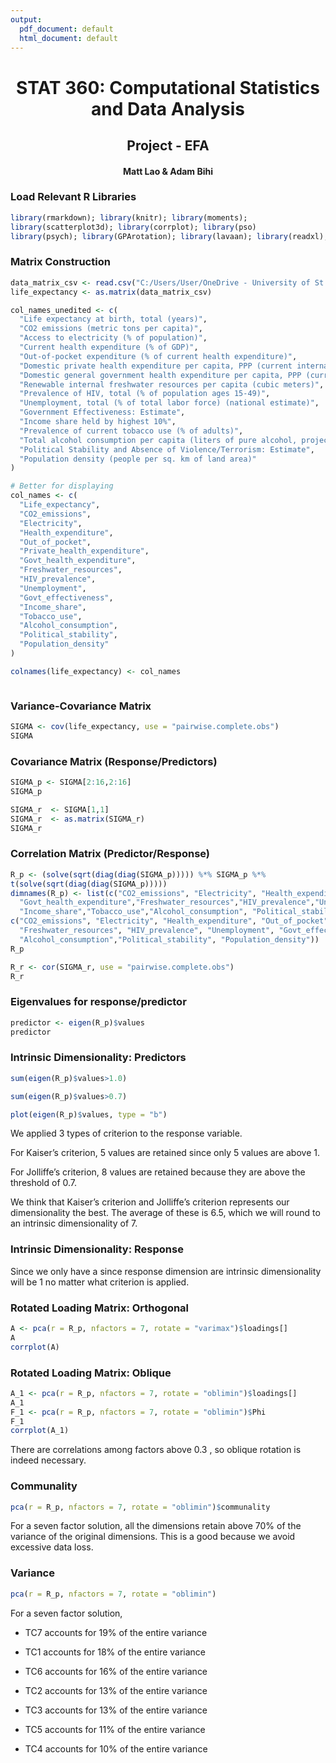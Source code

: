 ---
output:
  pdf_document: default
  html_document: default
---
<center>

<h1>

STAT 360: Computational Statistics and Data Analysis

<h2>Project - EFA</h2>

<h4>Matt Lao & Adam Bihi</h4>

</center>

### Load Relevant R Libraries

```{r warning=FALSE, message=FALSE}
library(rmarkdown); library(knitr); library(moments); 
library(scatterplot3d); library(corrplot); library(pso)
library(psych); library(GPArotation); library(lavaan); library(readxl); library(dplyr)
```

### Matrix Construction

```{r}
data_matrix_csv <- read.csv("C:/Users/User/OneDrive - University of St. Thomas/Classes/STAT360/STAT360 Project/data/Data Matrix.csv", row.names=1)
life_expectancy <- as.matrix(data_matrix_csv)

col_names_unedited <- c(
  "Life expectancy at birth, total (years)",
  "CO2 emissions (metric tons per capita)",
  "Access to electricity (% of population)",
  "Current health expenditure (% of GDP)",
  "Out-of-pocket expenditure (% of current health expenditure)",
  "Domestic private health expenditure per capita, PPP (current international $)",
  "Domestic general government health expenditure per capita, PPP (current international $)",
  "Renewable internal freshwater resources per capita (cubic meters)",
  "Prevalence of HIV, total (% of population ages 15-49)",
  "Unemployment, total (% of total labor force) (national estimate)",
  "Government Effectiveness: Estimate",
  "Income share held by highest 10%",
  "Prevalence of current tobacco use (% of adults)",
  "Total alcohol consumption per capita (liters of pure alcohol, projected estimates, 15+ years of age)",
  "Political Stability and Absence of Violence/Terrorism: Estimate",
  "Population density (people per sq. km of land area)"
)

# Better for displaying
col_names <- c(
  "Life_expectancy",
  "CO2_emissions",
  "Electricity",
  "Health_expenditure",
  "Out_of_pocket",
  "Private_health_expenditure",
  "Govt_health_expenditure",
  "Freshwater_resources",
  "HIV_prevalence",
  "Unemployment",
  "Govt_effectiveness",
  "Income_share",
  "Tobacco_use",
  "Alcohol_consumption",
  "Political_stability",
  "Population_density"
)

colnames(life_expectancy) <- col_names



```

### Variance-Covariance Matrix

```{r}
SIGMA <- cov(life_expectancy, use = "pairwise.complete.obs")
SIGMA
```

### Covariance Matrix (Response/Predictors)

```{r}
SIGMA_p <- SIGMA[2:16,2:16]
SIGMA_p

SIGMA_r  <- SIGMA[1,1]
SIGMA_r  <- as.matrix(SIGMA_r)
SIGMA_r
```

### Correlation Matrix (Predictor/Response)

```{r}
R_p <- (solve(sqrt(diag(diag(SIGMA_p))))) %*% SIGMA_p %*%
t(solve(sqrt(diag(diag(SIGMA_p)))))
dimnames(R_p) <- list(c("CO2_emissions", "Electricity", "Health_expenditure", "Out_of_pocket", "Private_health_expenditure",
  "Govt_health_expenditure","Freshwater_resources","HIV_prevalence","Unemployment", "Govt_effectiveness",
  "Income_share","Tobacco_use","Alcohol_consumption", "Political_stability", "Population_density"),
c("CO2_emissions", "Electricity", "Health_expenditure", "Out_of_pocket", "Private_health_expenditure", "Govt_health_expenditure",
  "Freshwater_resources", "HIV_prevalence", "Unemployment", "Govt_effectiveness", "Income_share", "Tobacco_use",
  "Alcohol_consumption","Political_stability", "Population_density"))
R_p

R_r <- cor(SIGMA_r, use = "pairwise.complete.obs")
R_r
```

### Eigenvalues for response/predictor

```{r}
predictor <- eigen(R_p)$values
predictor
```

### Intrinsic Dimensionality: Predictors

```{r}
sum(eigen(R_p)$values>1.0)

sum(eigen(R_p)$values>0.7)

plot(eigen(R_p)$values, type = "b")
```

We applied 3 types of criterion to the response variable.

For Kaiser's criterion, 5 values are retained since only 5 values are above 1.

For Jolliffe's criterion, 8 values are retained because they are above the threshold of 0.7.

We think that Kaiser's criterion and Jolliffe's criterion represents our dimensionality the best. The average of these is 6.5, which we will round to an intrinsic dimensionality of 7.

### Intrinsic Dimensionality: Response

Since we only have a since response dimension are intrinsic dimensionality will be 1 no matter what criterion is applied.

### Rotated Loading Matrix: Orthogonal

```{r}
A <- pca(r = R_p, nfactors = 7, rotate = "varimax")$loadings[]
A
corrplot(A)
```

### Rotated Loading Matrix: Oblique

```{r}
A_1 <- pca(r = R_p, nfactors = 7, rotate = "oblimin")$loadings[]
A_1
F_1 <- pca(r = R_p, nfactors = 7, rotate = "oblimin")$Phi
F_1
corrplot(A_1)
```

There are correlations among factors above 0.3 , so oblique rotation is indeed necessary.

### Communality

```{r}
pca(r = R_p, nfactors = 7, rotate = "oblimin")$communality
```

For a seven factor solution, all the dimensions retain above 70% of the variance of the original dimensions. This is a good because we avoid excessive data loss.

### Variance

```{r}
pca(r = R_p, nfactors = 7, rotate = "oblimin")
```

For a seven factor solution,

-   TC7 accounts for 19% of the entire variance

-   TC1 accounts for 18% of the entire variance

-   TC6 accounts for 16% of the entire variance

-   TC2 accounts for 13% of the entire variance

-   TC3 accounts for 13% of the entire variance

-   TC5 accounts for 11% of the entire variance

-   TC4 accounts for 10% of the entire variance
